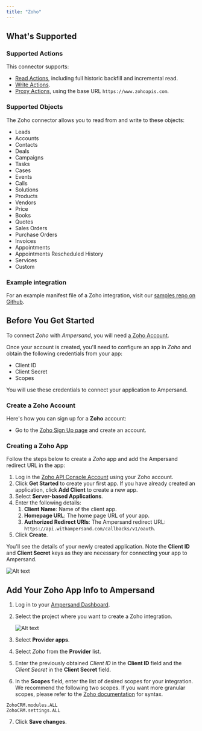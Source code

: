 ```yaml
---
title: "Zoho"
---
```


## What's Supported

### Supported Actions

This connector supports:

- [Read Actions](/read-actions), including full historic backfill and incremental read.
- [Write Actions](/write-actions).
- [Proxy Actions](/proxy-actions), using the base URL `https://www.zohoapis.com`.

### Supported Objects

The Zoho connector allows you to read from and write to these objects:

- Leads
- Accounts
- Contacts
- Deals
- Campaigns
- Tasks
- Cases
- Events
- Calls
- Solutions
- Products
- Vendors
- Price
- Books
- Quotes
- Sales Orders
- Purchase Orders
- Invoices
- Appointments
- Appointments Rescheduled History
- Services
- Custom

### Example integration

For an example manifest file of a Zoho integration, visit our [samples repo on Github](https://github.com/amp-labs/samples/blob/main/zoho/amp.yaml).

## Before You Get Started

To connect _Zoho_ with _Ampersand_, you will need [a Zoho Account](https://www.zoho.com/crm/).

Once your account is created, you'll need to configure an app in _Zoho_ and obtain the following credentials from your app:

- Client ID
- Client Secret
- Scopes

You will use these credentials to connect your application to Ampersand.

### Create a Zoho Account

Here's how you can sign up for a **Zoho** account:

- Go to the [Zoho Sign Up page](https://www.zoho.com/crm/signup.html) and create an account.

### Creating a Zoho App

Follow the steps below to create a _Zoho_ app and add the Ampersand redirect URL in the app:

1. Log in the [Zoho API Console Account](https://api-console.zoho.com/) using your Zoho account.
2. Click **Get Started** to create your first app. If you have already created an application, click **Add Client** to create a new app.
3. Select **Server-based Applications**.
4. Enter the following details:
   1. **Client Name**: Name of the client app.
   2. **Homepage URL**: The home page URL of your app.
   3. **Authorized Redirect URIs**: The Ampersand redirect URL: `https://api.withampersand.com/callbacks/v1/oauth`.
5. Click **Create**.

You'll see the details of your newly created application. Note the **Client ID** and **Client Secret** keys as they are necessary for connecting your app to Ampersand.

![Alt text](/images/provider-guides/8dcf7de-zohocrm1.gif)

## Add Your Zoho App Info to Ampersand

1. Log in to your [Ampersand Dashboard](https://dashboard.withampersand.com).

2. Select the project where you want to create a Zoho integration.

   ![Alt text](/images/provider-guides/dd47b7a-Ampersand.png)

3. Select **Provider apps**.

4. Select _Zoho_ from the **Provider** list.

5. Enter the previously obtained _Client ID_ in the **Client ID** field and the _Client Secret_ in the **Client Secret** field.

6. In the **Scopes** field, enter the list of desired scopes for your integration. We recommend the following two scopes. If you want more granular scopes, please refer to the [Zoho documentation](https://www.zoho.com/accounts/protocol/oauth/scope.html) for syntax. 

```
ZohoCRM.modules.ALL
ZohoCRM.settings.ALL
```

7. Click **Save changes**.

